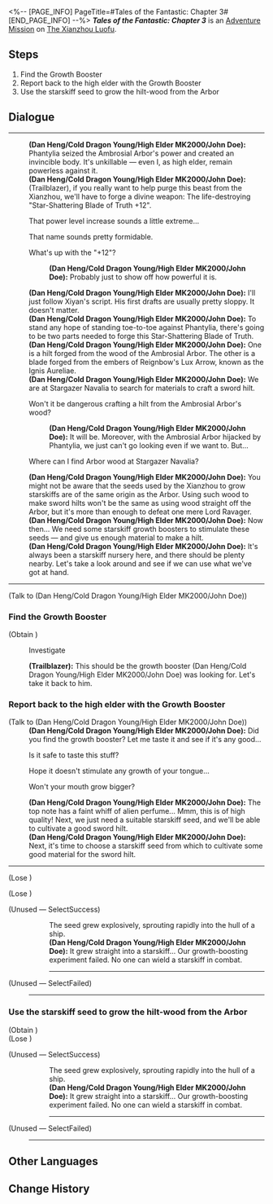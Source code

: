 <%-- [PAGE_INFO]
PageTitle=#Tales of the Fantastic: Chapter 3#
[END_PAGE_INFO] --%>
{{Stub|Dialogue.}}
{{Mission Infobox
|id            = 8002232
|title         = 
|image         = <!--Mission Tales of the Fantastic Chapter 3.png-->
|type          = Adventure
|event_name    = 
|chapter       = 
|requirements  = {{subst:void|<!--Unknown: {"Type":"Manual"}-->}}
|summary       = <!--official mission summary from Fate's Atlas-->
|characters    = (Dan Heng/Cold Dragon Young/High Elder MK2000/John Doe); Trailblazer
|startLocation = [[The Xianzhou Luofu]] - [[Stargazer Navalia]]
|world         = The Xianzhou Luofu
|area          = Stargazer Navalia
|prev          = 
|next          = 
|rewards       = Stellar Jade*30; Traveler's Guide*3; Credit*30,000
}}
'''''Tales of the Fantastic: Chapter 3''''' is an [[Adventure Mission]] on [[The Xianzhou Luofu]].

==Steps==
# Find the Growth Booster
# Report back to the high elder with the Growth Booster
# Use the starskiff seed to grow the hilt-wood from the Arbor

<!--
==Gameplay Notes==

--><!--
==Trial Character==

-->
==Dialogue==
{{Stub Dialogue}}
----
:'''(Dan Heng/Cold Dragon Young/High Elder MK2000/John Doe):''' Phantylia seized the Ambrosial Arbor's power and created an invincible body. It's unkillable &mdash; even I, as high elder, remain powerless against it.
:'''(Dan Heng/Cold Dragon Young/High Elder MK2000/John Doe):''' (Trailblazer), if you really want to help purge this beast from the Xianzhou, we'll have to forge a divine weapon: The life-destroying "Star-Shattering Blade of Truth +12".
:{{DIcon|Arrow}} That power level increase sounds a little extreme...
:{{DIcon|Arrow}} That name sounds pretty formidable.
:{{DIcon|Arrow}} What's up with the "+12"?
::'''(Dan Heng/Cold Dragon Young/High Elder MK2000/John Doe):''' Probably just to show off how powerful it is.
:'''(Dan Heng/Cold Dragon Young/High Elder MK2000/John Doe):''' I'll just follow Xiyan's script. His first drafts are usually pretty sloppy. It doesn't matter.
:'''(Dan Heng/Cold Dragon Young/High Elder MK2000/John Doe):''' To stand any hope of standing toe-to-toe against Phantylia, there's going to be two parts needed to forge this Star-Shattering Blade of Truth.
:'''(Dan Heng/Cold Dragon Young/High Elder MK2000/John Doe):''' One is a hilt forged from the wood of the Ambrosial Arbor. The other is a blade forged from the embers of Reignbow's Lux Arrow, known as the Ignis Aureliae.
:'''(Dan Heng/Cold Dragon Young/High Elder MK2000/John Doe):''' We are at Stargazer Navalia to search for materials to craft a sword hilt.
:{{DIcon|Arrow}} Won't it be dangerous crafting a hilt from the Ambrosial Arbor's wood?
::'''(Dan Heng/Cold Dragon Young/High Elder MK2000/John Doe):''' It will be. Moreover, with the Ambrosial Arbor hijacked by Phantylia, we just can't go looking even if we want to. But...
:{{DIcon|Arrow}} Where can I find Arbor wood at Stargazer Navalia?
:'''(Dan Heng/Cold Dragon Young/High Elder MK2000/John Doe):''' You might not be aware that the seeds used by the Xianzhou to grow starskiffs are of the same origin as the Arbor. Using such wood to make sword hilts won't be the same as using wood straight off the Arbor, but it's more than enough to defeat one mere Lord Ravager.
:'''(Dan Heng/Cold Dragon Young/High Elder MK2000/John Doe):''' Now then... We need some starskiff growth boosters to stimulate these seeds &mdash; and give us enough material to make a hilt.
:'''(Dan Heng/Cold Dragon Young/High Elder MK2000/John Doe):''' It's always been a starskiff nursery here, and there should be plenty nearby. Let's take a look around and see if we can use what we've got at hand.
----

;(Talk to (Dan Heng/Cold Dragon Young/High Elder MK2000/John Doe))
{{Dialogue End}}

===Find the Growth Booster{{subst:void|<!--800223202-->}}===
{{Mission Description|type=adventure|location=Stargazer Navalia|update|In Mr. Xiyan's story, the "high elder" takes you to many places in the Luofu to look for the various materials needed to forge the divine weapon... Now this is truly a stereotypical treasure-seeking adventure story.}}
{{Dialogue Start}}

;(Obtain {{Item|Growth Booster|20|x=3}})

:{{DIcon|Loupe}} Investigate
:'''(Trailblazer):''' This should be the growth booster (Dan Heng/Cold Dragon Young/High Elder MK2000/John Doe) was looking for. Let's take it back to him.
{{Dialogue End}}

===Report back to the high elder with the Growth Booster{{subst:void|<!--800223203-->}}===
{{Dialogue Start}}

;(Talk to (Dan Heng/Cold Dragon Young/High Elder MK2000/John Doe))
:'''(Dan Heng/Cold Dragon Young/High Elder MK2000/John Doe):''' Did you find the growth booster? Let me taste it and see if it's any good...
:{{DIcon|Arrow}} Is it safe to taste this stuff?
:{{DIcon|Arrow}} Hope it doesn't stimulate any growth of your tongue...
:{{DIcon|Arrow}} Won't your mouth grow bigger?
:'''(Dan Heng/Cold Dragon Young/High Elder MK2000/John Doe):''' The top note has a faint whiff of alien perfume... Mmm, this is of high quality! Next, we just need a suitable starskiff seed, and we'll be able to cultivate a good sword hilt.
:'''(Dan Heng/Cold Dragon Young/High Elder MK2000/John Doe):''' Next, it's time to choose a starskiff seed from which to cultivate some good material for the sword hilt.
----

;(Lose {{Item|Growth Booster|20|x=1}})

;(Lose {{Item|Growth Booster|20|x=1}})

:{{DIcon|Loupe}} 
;(Unused &mdash; SelectSuccess)
:{{Black Screen|After injecting the growth booster, the high elder sat in meditation as he performed his cloudhymn.}}
::The seed grew explosively, sprouting rapidly into the hull of a ship.
::'''(Dan Heng/Cold Dragon Young/High Elder MK2000/John Doe):''' It grew straight into a starskiff... Our growth-boosting experiment failed. No one can wield a starskiff in combat.
::----

;(Unused &mdash; SelectFailed)
:----
{{Dialogue End}}

===Use the starskiff seed to grow the hilt-wood from the Arbor{{subst:void|<!--800223207-->}}===
{{Dialogue Start}}

;(Obtain {{Item|Hilt-Wood From the Arbor|20|x=1}})
;(Lose {{Item|Growth Booster|20|x=1}})

:{{DIcon|Loupe}} 

;(Unused &mdash; SelectSuccess)
:{{Black Screen|After injecting the growth booster, the high elder sat in meditation as he performed his cloudhymn.}}
::The seed grew explosively, sprouting rapidly into the hull of a ship.
::'''(Dan Heng/Cold Dragon Young/High Elder MK2000/John Doe):''' It grew straight into a starskiff... Our growth-boosting experiment failed. No one can wield a starskiff in combat.
::----

;(Unused &mdash; SelectFailed)
:----
{{Dialogue End}}

==Other Languages==
{{Other Languages
|en   = Tales of the Fantastic: Chapter 3
|zhs  = 评书奇谭•第三回
|zht  = 評書奇譚•第三回
|ja   = 講談奇譚・第三回
|ko   = 진기한 이야기•제3장
|es   = Narraciones extraordinarias: acto 3
|fr   = Contes fantastiques &mdash; Chapitre&nbsp;3
|ru   = Чудесные сказания. Глава III
|th   = เรื่องเล่าขานตำนานการผจญภัย: บทที่ 3
|vi   = Kỳ Truyện Bình Thư 3
|de   = Geschichten des Fantastischen – Kapitel 3
|id   = Dongeng Luar Biasa - Bag. 3
|pt   = Contos do Fantástico - Capítulo 3
}}

==Change History==
{{Change History|1.2}}
